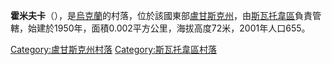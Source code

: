 {{coord|49|30|13|N|38|9|9|E|scale:100000|display=title}}

'''霍米夫卡'''（{{lang-uk|Хомівка}}），是[[烏克蘭|烏克蘭]]的村落，位於該國東部[[盧甘斯克州|盧甘斯克州]]，由[[斯瓦托韋區|斯瓦托韋區]]負責管轄，始建於1950年，面積0.002平方公里，海拔高度72米，2001年人口655。

{{DEFAULTSORT:Хомівка}}
[[Category:盧甘斯克州村落|Category:盧甘斯克州村落]]
[[Category:斯瓦托韋區村落|Category:斯瓦托韋區村落]]


{{Luhansk-geo-stub}}